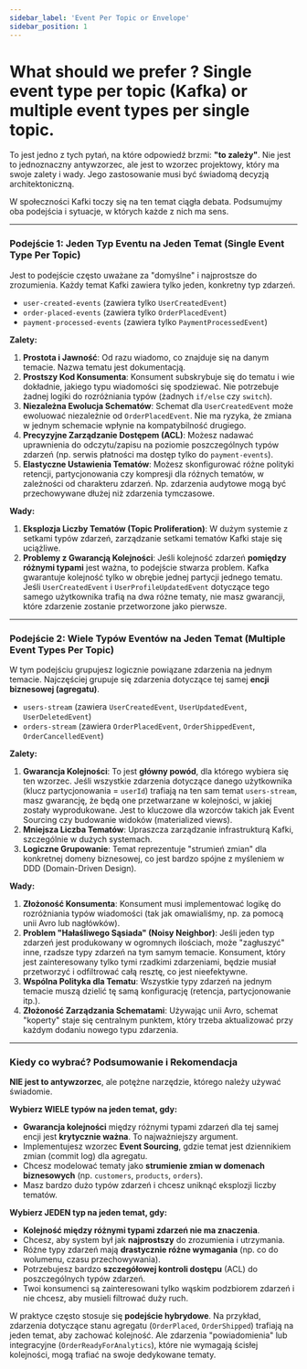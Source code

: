 ```yaml
---
sidebar_label: 'Event Per Topic or Envelope'
sidebar_position: 1
---
```


# What should we prefer ? Single event type per topic (Kafka) or multiple event types per single topic.


To jest jedno z tych pytań, na które odpowiedź brzmi: **"to zależy"**. Nie jest to jednoznaczny antywzorzec, ale jest to wzorzec projektowy, który ma swoje zalety i wady. Jego zastosowanie musi być świadomą decyzją architektoniczną.

W społeczności Kafki toczy się na ten temat ciągła debata. Podsumujmy oba podejścia i sytuacje, w których każde z nich ma sens.

---

### Podejście 1: Jeden Typ Eventu na Jeden Temat (Single Event Type Per Topic)

Jest to podejście często uważane za "domyślne" i najprostsze do zrozumienia. Każdy temat Kafki zawiera tylko jeden, konkretny typ zdarzeń.

*   `user-created-events` (zawiera tylko `UserCreatedEvent`)
*   `order-placed-events` (zawiera tylko `OrderPlacedEvent`)
*   `payment-processed-events` (zawiera tylko `PaymentProcessedEvent`)

**Zalety:**

1.  **Prostota i Jawność**: Od razu wiadomo, co znajduje się na danym temacie. Nazwa tematu jest dokumentacją.
2.  **Prostszy Kod Konsumenta**: Konsument subskrybuje się do tematu i wie dokładnie, jakiego typu wiadomości się spodziewać. Nie potrzebuje żadnej logiki do rozróżniania typów (żadnych `if/else` czy `switch`).
3.  **Niezależna Ewolucja Schematów**: Schemat dla `UserCreatedEvent` może ewoluować niezależnie od `OrderPlacedEvent`. Nie ma ryzyka, że zmiana w jednym schemacie wpłynie na kompatybilność drugiego.
4.  **Precyzyjne Zarządzanie Dostępem (ACL)**: Możesz nadawać uprawnienia do odczytu/zapisu na poziomie poszczególnych typów zdarzeń (np. serwis płatności ma dostęp tylko do `payment-events`).
5.  **Elastyczne Ustawienia Tematów**: Możesz skonfigurować różne polityki retencji, partycjonowania czy kompresji dla różnych tematów, w zależności od charakteru zdarzeń. Np. zdarzenia audytowe mogą być przechowywane dłużej niż zdarzenia tymczasowe.

**Wady:**

1.  **Eksplozja Liczby Tematów (Topic Proliferation)**: W dużym systemie z setkami typów zdarzeń, zarządzanie setkami tematów Kafki staje się uciążliwe.
2.  **Problemy z Gwarancją Kolejności**: Jeśli kolejność zdarzeń **pomiędzy różnymi typami** jest ważna, to podejście stwarza problem. Kafka gwarantuje kolejność tylko w obrębie jednej partycji jednego tematu. Jeśli `UserCreatedEvent` i `UserProfileUpdatedEvent` dotyczące tego samego użytkownika trafią na dwa różne tematy, nie masz gwarancji, które zdarzenie zostanie przetworzone jako pierwsze.

---

### Podejście 2: Wiele Typów Eventów na Jeden Temat (Multiple Event Types Per Topic)

W tym podejściu grupujesz logicznie powiązane zdarzenia na jednym temacie. Najczęściej grupuje się zdarzenia dotyczące tej samej **encji biznesowej (agregatu)**.

*   `users-stream` (zawiera `UserCreatedEvent`, `UserUpdatedEvent`, `UserDeletedEvent`)
*   `orders-stream` (zawiera `OrderPlacedEvent`, `OrderShippedEvent`, `OrderCancelledEvent`)

**Zalety:**

1.  **Gwarancja Kolejności**: To jest **główny powód**, dla którego wybiera się ten wzorzec. Jeśli wszystkie zdarzenia dotyczące danego użytkownika (klucz partycjonowania = `userId`) trafiają na ten sam temat `users-stream`, masz gwarancję, że będą one przetwarzane w kolejności, w jakiej zostały wyprodukowane. Jest to kluczowe dla wzorców takich jak Event Sourcing czy budowanie widoków (materialized views).
2.  **Mniejsza Liczba Tematów**: Upraszcza zarządzanie infrastrukturą Kafki, szczególnie w dużych systemach.
3.  **Logiczne Grupowanie**: Temat reprezentuje "strumień zmian" dla konkretnej domeny biznesowej, co jest bardzo spójne z myśleniem w DDD (Domain-Driven Design).

**Wady:**

1.  **Złożoność Konsumenta**: Konsument musi implementować logikę do rozróżniania typów wiadomości (tak jak omawialiśmy, np. za pomocą unii Avro lub nagłówków).
2.  **Problem "Hałaśliwego Sąsiada" (Noisy Neighbor)**: Jeśli jeden typ zdarzeń jest produkowany w ogromnych ilościach, może "zagłuszyć" inne, rzadsze typy zdarzeń na tym samym temacie. Konsument, który jest zainteresowany tylko tymi rzadkimi zdarzeniami, będzie musiał przetworzyć i odfiltrować całą resztę, co jest nieefektywne.
3.  **Wspólna Polityka dla Tematu**: Wszystkie typy zdarzeń na jednym temacie muszą dzielić tę samą konfigurację (retencja, partycjonowanie itp.).
4.  **Złożoność Zarządzania Schematami**: Używając unii Avro, schemat "koperty" staje się centralnym punktem, który trzeba aktualizować przy każdym dodaniu nowego typu zdarzenia.

---

### Kiedy co wybrać? Podsumowanie i Rekomendacja

**NIE jest to antywzorzec**, ale potężne narzędzie, którego należy używać świadomie.

**Wybierz WIELE typów na jeden temat, gdy:**

*   **Gwarancja kolejności** między różnymi typami zdarzeń dla tej samej encji jest **krytycznie ważna**. To najważniejszy argument.
*   Implementujesz wzorzec **Event Sourcing**, gdzie temat jest dziennikiem zmian (commit log) dla agregatu.
*   Chcesz modelować tematy jako **strumienie zmian w domenach biznesowych** (np. `customers`, `products`, `orders`).
*   Masz bardzo dużo typów zdarzeń i chcesz uniknąć eksplozji liczby tematów.

**Wybierz JEDEN typ na jeden temat, gdy:**

*   **Kolejność między różnymi typami zdarzeń nie ma znaczenia**.
*   Chcesz, aby system był jak **najprostszy** do zrozumienia i utrzymania.
*   Różne typy zdarzeń mają **drastycznie różne wymagania** (np. co do wolumenu, czasu przechowywania).
*   Potrzebujesz bardzo **szczegółowej kontroli dostępu** (ACL) do poszczególnych typów zdarzeń.
*   Twoi konsumenci są zainteresowani tylko wąskim podzbiorem zdarzeń i nie chcesz, aby musieli filtrować duży ruch.

W praktyce często stosuje się **podejście hybrydowe**. Na przykład, zdarzenia dotyczące stanu agregatu (`OrderPlaced`, `OrderShipped`) trafiają na jeden temat, aby zachować kolejność. Ale zdarzenia "powiadomienia" lub integracyjne (`OrderReadyForAnalytics`), które nie wymagają ścisłej kolejności, mogą trafiać na swoje dedykowane tematy.